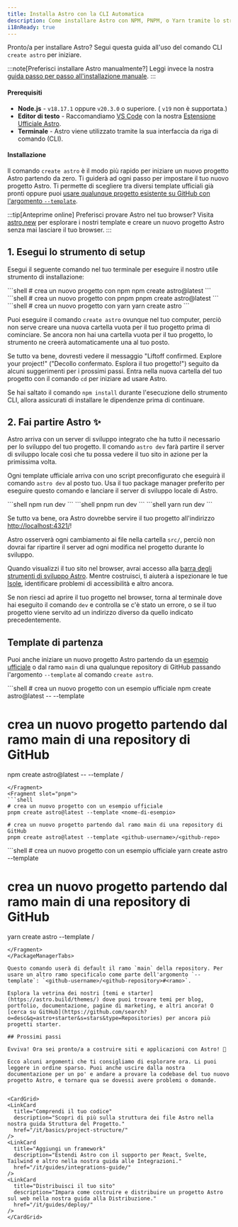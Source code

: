 ```yaml
---
title: Installa Astro con la CLI Automatica
description: Come installare Astro con NPM, PNPM, o Yarn tramite lo strumento CLI create-astro.
i18nReady: true
---
```



Pronto/a per installare Astro? Segui questa guida all'uso del comando CLI `create astro` per iniziare.

:::note[Preferisci installare Astro manualmente?]
Leggi invece la nostra [guida passo per passo all'installazione manuale](/it/install/manual/).
:::
#### Prerequisiti

- **Node.js** - `v18.17.1` oppure `v20.3.0` o superiore. ( `v19` non è supportata.)
- **Editor di testo** - Raccomandiamo [VS Code](https://code.visualstudio.com/) con la nostra [Estensione Ufficiale Astro](https://marketplace.visualstudio.com/items?itemName=astro-build.astro-vscode).
- **Terminale** - Astro viene utilizzato tramite la sua interfaccia da riga di comando (CLI).

#### Installazione

Il comando `create astro` è il modo più rapido per iniziare un nuovo progetto Astro partendo da zero. Ti guiderà ad ogni passo per impostare il tuo nuovo progetto Astro. Ti permette di scegliere tra diversi template ufficiali già pronti oppure puoi [usare qualunque progetto esistente su GitHub con l'argomento `--template`](#template-di-partenza).

:::tip[Anteprime online]
Preferisci provare Astro nel tuo browser? Visita [astro.new](https://astro.new/) per esplorare i nostri template e creare un nuovo progetto Astro senza mai lasciare il tuo browser.
:::

## 1. Esegui lo strumento di setup

Esegui il seguente comando nel tuo terminale per eseguire il nostro utile strumento di installazione:

<PackageManagerTabs>
  <Fragment slot="npm">
  ```shell
  # crea un nuovo progetto con npm
  npm create astro@latest
  ```
  </Fragment>
  <Fragment slot="pnpm">
  ```shell
  # crea un nuovo progetto con pnpm
  pnpm create astro@latest
  ```
  </Fragment>
  <Fragment slot="yarn">
  ```shell
  # crea un nuovo progetto con yarn
  yarn create astro
  ```
  </Fragment>
</PackageManagerTabs>

Puoi eseguire il comando `create astro` ovunque nel tuo computer, perciò non serve creare una nuova cartella vuota per il tuo progetto prima di cominciare. Se ancora non hai una cartella vuota per il tuo progetto, lo strumento ne creerà automaticamente una al tuo posto.

Se tutto va bene, dovresti vedere il messaggio "Liftoff confirmed. Explore your project!" ("Decollo confermato. Esplora il tuo progetto!") seguito da alcuni suggerimenti per i prossimi passi. Entra nella nuova cartella del tuo progetto con il comando `cd` per iniziare ad usare Astro.

Se hai saltato il comando `npm install` durante l'esecuzione dello strumento CLI, allora assicurati di installare le dipendenze prima di continuare.

## 2. Fai partire Astro ✨

Astro arriva con un server di sviluppo integrato che ha tutto il necessario per lo sviluppo del tuo progetto. Il comando `astro dev` farà partire il server di sviluppo locale così che tu possa vedere il tuo sito in azione per la primissima volta.

Ogni template ufficiale arriva con uno script preconfigurato che eseguirà il comando `astro dev` al posto tuo. Usa il tuo package manager preferito per eseguire questo comando e lanciare il server di sviluppo locale di Astro.

<PackageManagerTabs>
  <Fragment slot="npm">
  ```shell
  npm run dev
  ```
  </Fragment>
  <Fragment slot="pnpm">
  ```shell
  pnpm run dev
  ```
  </Fragment>
  <Fragment slot="yarn">
  ```shell
  yarn run dev
  ```
  </Fragment>
</PackageManagerTabs>


Se tutto va bene, ora Astro dovrebbe servire il tuo progetto all'indirizzo [http://localhost:4321/](http://localhost:4321/)!

Astro osserverà ogni cambiamento ai file nella cartella `src/`, perciò non dovrai far ripartire il server ad ogni modifica nel progetto durante lo sviluppo.

Quando visualizzi il tuo sito nel browser, avrai accesso alla [barra degli strumenti di sviluppo Astro](/it/guides/dev-toolbar/).  Mentre costruisci, ti aiuterà a ispezionare le tue [Isole](/it/concepts/islands/), identificare problemi di accessibilità e altro ancora.

Se non riesci ad aprire il tuo progetto nel browser, torna al terminale dove hai eseguito il comando `dev` e controlla se c'è stato un errore, o se il tuo progetto viene servito ad un indirizzo diverso da quello indicato precedentemente.

## Template di partenza

Puoi anche iniziare un nuovo progetto Astro partendo da un [esempio ufficiale](https://github.com/withastro/astro/tree/main/examples) o dal ramo `main` di una qualunque repository di GitHub passando l'argomento `--template` al comando `create astro`.

<PackageManagerTabs>
  <Fragment slot="npm">
  ```shell
  # crea un nuovo progetto con un esempio ufficiale
  npm create astro@latest -- --template <nome-di-esempio>

  # crea un nuovo progetto partendo dal ramo main di una repository di GitHub
  npm create astro@latest -- --template <github-username>/<github-repo>
  ```
  </Fragment>
  <Fragment slot="pnpm">
  ```shell
  # crea un nuovo progetto con un esempio ufficiale
  pnpm create astro@latest --template <nome-di-esempio>
  
  # crea un nuovo progetto partendo dal ramo main di una repository di GitHub
  pnpm create astro@latest --template <github-username>/<github-repo>
  ```
  </Fragment>
  <Fragment slot="yarn">
  ```shell
  # crea un nuovo progetto con un esempio ufficiale
  yarn create astro --template <nome-di-esempio>
  
  # crea un nuovo progetto partendo dal ramo main di una repository di GitHub
  yarn create astro --template <github-username>/<github-repo>
  ```
  </Fragment>
</PackageManagerTabs>

Questo comando userà di default il ramo `main` della repository. Per usare un altro ramo specificalo come parte dell'argomento `--template`: `<github-username>/<github-repository>#<ramo>`.

Esplora la vetrina dei nostri [temi e starter](https://astro.build/themes/) dove puoi trovare temi per blog, portfolio, documentazione, pagine di marketing, e altri ancora! O [cerca su GitHub](https://github.com/search?o=desc&q=astro+starter&s=stars&type=Repositories) per ancora più progetti starter.

## Prossimi passi

Evviva! Ora sei pronto/a a costruire siti e applicazioni con Astro! 🥳

Ecco alcuni argomenti che ti consigliamo di esplorare ora. Li puoi leggere in ordine sparso. Puoi anche uscire dalla nostra documentazione per un po' e andare a provare la codebase del tuo nuovo progetto Astro, e tornare qua se dovessi avere problemi o domande.


<CardGrid>
  <LinkCard
    title="Comprendi il tuo codice"
    description="Scopri di più sulla struttura dei file Astro nella nostra guida Struttura del Progetto."
    href="/it/basics/project-structure/"
  />
  <LinkCard
    title="Aggiungi un framework"
    description="Estendi Astro con il supporto per React, Svelte, Tailwind e altro nella nostra guida alle Integrazioni."
    href="/it/guides/integrations-guide/"
  />
  <LinkCard
    title="Distribuisci il tuo sito"
    description="Impara come costruire e distribuire un progetto Astro sul web nella nostra guida alla Distribuzione."
    href="/it/guides/deploy/"
  />
</CardGrid>
